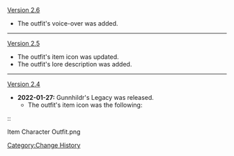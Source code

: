 [[Version 2.6]]
* The outfit's voice-over was added.
----
[[Version 2.5]]
* The outfit's item icon was updated.
* The outfit's lore description was added.
----
[[Version 2.4]]
* '''2022-01-27:''' Gunnhildr's Legacy was released.
** The outfit's item icon was the following:
::<gallery hideaddbutton="true">
Item Character Outfit.png
</gallery>

<noinclude>[[Category:Change History]]</noinclude>